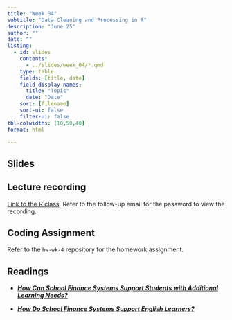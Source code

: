 ```yaml
---
title: "Week 04"
subtitle: "Data Cleaning and Processing in R"
description: "June 25"
author: ""
date: ""
listing:
  - id: slides
    contents:
      - ../slides/week_04/*.qmd
    type: table
    fields: [title, date]
    field-display-names:
      title: "Topic"
      date: "Date"
    sort: [filename]
    sort-ui: false
    filter-ui: false
tbl-colwidths: [10,50,40]
format: html

---
```


## Slides

::: {#slides}
:::

## Lecture recording

[Link to the R class](https://vimeo.com/968256894?share=copy). Refer to the follow-up email for the password to view the recording.

## Coding Assignment

Refer to the `hw-wk-4` repository for the homework assignment. 

## Readings

-   [***How Can School Finance Systems Support Students with Additional Learning Needs?***](https://bellwether.org/wp-content/uploads/2021/10/Bellwether_SplittingBill_05-HowCanSchoolFinStudentswLearnNeeds_Final.pdf)

-   [***How Do School Finance Systems Support English Learners?***](https://bellwether.org/wp-content/uploads/2024/03/SplittingtheBill_13_Bellwether_March2024.pdf)

